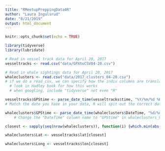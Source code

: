 ```yaml
---
title: "RMeetupPreppingData4R"
author: "Laura Ingulsrud"
date: "8/21/2019"
output: html_document
---
```


```r
knitr::opts_chunk$set(echo = TRUE)
```

```r

library(tidyverse)
library(lubridate)

```

```r

# Read in vessel track data for April 20, 2017
vesseltracks <- read.csv("data/GPXtoCSV04-20.csv")

# Read in whale sightings data for April 20, 2017
whaleclusters <- read.csv("data/2017_clusters_04-20.csv")
# if we do a read_csv, we can specify how the indiv columns are translated
  # look in Hadley book for how this works
  # when googling, include "tidyverse" not even "R"

```


```r

vesseltracks$GPStime <- parse_date_time(vesseltracks$time, "%Y/%m/%d %H:%M:%S", tz = "America/Dominica")
# Match the date you have in your data, R will spit out the correct date format. For Dominica, you have to set the time zone, otherwise R assumes UTC format

whaleclusters$GPStime <- parse_date_time(whaleclusters$DateTime, "%d/%m/%Y %H:%M:%S", tz = "America/Dominica")
    # Change the "DateTime" column name to "GPStime" in whaleclusters_0420_2017

closest <- sapply(seq(nrow(whaleclusters)), function(i) {which.min(abs(whaleclusters$GPStime[i] - vesseltracks$GPStime))})

whaleclusters$Lat <- vesseltracks$lat[closest]

whaleclusters$Long <- vesseltracks$lon[closest]

```
